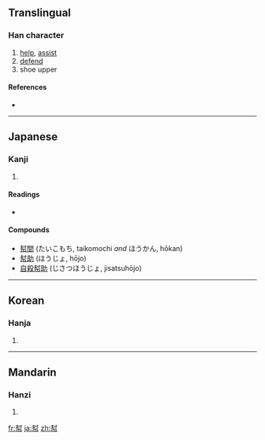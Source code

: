 {{also|帮|幫}}
==Translingual==

===Han character===
{{Han char|rn=50|rad=巾|as=09|sn=12|four=|canj=土戈中月 (GILB), X土戈中月 (XGILB)}}

# [[help]], [[assist]]
# [[defend]]
# shoe upper

====References====
* {{Han ref|kx=0334.250|dkj=08999|dj=0641.270|hdz=10746.070|uh=5E47|ud=24135}}

----

==Japanese==

===Kanji===
{{ja-kanji|grade=|rs=巾09}}

# {{defn|Japanese}}

====Readings====
* {{ja-readings|on=[[ほう]] (hō)|kun=[[たすける]] (tasukeru)}}

====Compounds====
* [[幇間]] (たいこもち, taikomochi ''and'' ほうかん, hōkan)
* [[幇助]] (ほうじょ, hōjo)
* [[自殺幇助]] (じさつほうじょ, jisatsuhōjo)

----

==Korean==

===Hanja===
{{ko-hanja|hangeul=방|rv=bang|mr=pang}}

# {{defn|Korean}}

----

==Mandarin==

===Hanzi===
{{cmn-hanzi|pin=[[bāng]] ([[bang1]])|wg=pang<sup>1</sup>}}

# {{defn|Mandarin}}

[[fr:幇]]
[[ja:幇]]
[[zh:幇]]